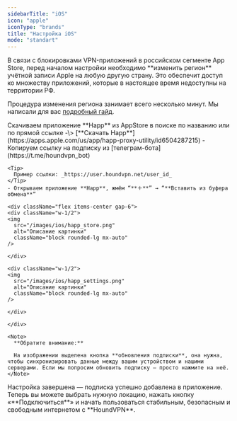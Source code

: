 ```yaml
---
sidebarTitle: "iOS"
icon: "apple"
iconType: "brands"
title: "Настройка iOS"
mode: "standart"
---
```


<Note>
  В связи с блокировками VPN-приложений в российском сегменте App Store, перед началом настройки необходимо **изменить регион** учётной записи Apple на любую другую страну. Это обеспечит доступ ко множеству приложений, которые в настоящее время недоступны на территории РФ.

  Процедура изменения региона занимает всего несколько минут. Мы написали для вас [подробный гайд](https://houndvpn.net).
</Note>

<Steps>
  <Step title="Установка приложения" icon="cloud-arrow-down" iconType="solid">
    Скачиваем приложение **Happ** из AppStore в поиске по названию или по прямой ссылке -\> [**Cкачать Happ**](https://apps.apple.com/us/app/happ-proxy-utility/id6504287215)
  </Step>
  <Step title="Добавление подписки" icon="square-plus" iconType="regular">
    - Копируем ссылку на подписку из [телеграм-бота](https://t.me/houndvpn_bot)

    <Tip>
      Пример ссылки: _httрs://user.houndvpn.net/user_id_
    </Tip>
    - Открываем приложение **Happ**, жмём “**＋**” → “**Вставить из буфера обмена**”

    <div className="flex items-center gap-6">
    <div className="w-1/2">
    <img
      src="/images/ios/happ_store.png"
      alt="Описание картинки"
      className="block rounded-lg mx-auto"
    />

    </div>

    <div className="w-1/2">
    <img
      src="/images/ios/happ_settings.png"
      alt="Описание картинки"
      className="block rounded-lg mx-auto"
    />

    </div>

    </div>

    <Note>
      **Обратите внимание:**

      На изображении выделена кнопка **обновления подписки**, она нужна, чтобы синхронизировать данные между вашим устройством и нашими серверами. Если мы попросим обновить подписку — просто нажмите на неё.
    </Note>
  </Step>
  <Step title="Готово" icon="flag-checkered" iconType="solid">
    Настройка завершена — подписка успешно добавлена в приложение. Теперь вы можете выбрать нужную локацию, нажать кнопку «**Подключиться**» и начать пользоваться стабильным, безопасным и свободным интернетом с **HoundVPN**.
  </Step>
</Steps>